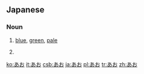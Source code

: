 ==Japanese==
===Noun===
{{ja-noun|h|rom=ao}}
# {{ja-def|青|蒼|碧}} [[blue]], [[green]], [[pale]]
# {{ja-def|青}} {{abbreviation of|青信号|lang=ja}} 

[[ko:あお]]
[[it:あお]]
[[csb:あお]]
[[ja:あお]]
[[pl:あお]]
[[tr:あお]]
[[zh:あお]]